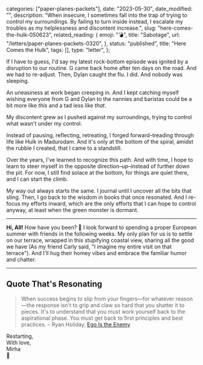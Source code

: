 
  categories: ["paper-planes-packets"],
  date: "2023-05-30",
  date_modified: "",
  description:
    "When insecure, I sometimes fall into the trap of trying to control my surroundings. By failing to turn inside instead, I escalate my troubles as my helplessness and discontent increase.",
  slug: "here-comes-the-hulk-050623",
  related_reading: {
    emoji: "💣",
    title: "Sabotage",
    url: "/letters/paper-planes-packets-0320",
  },
  status: "published",
  title: "Here Comes the Hulk",
  tags: [],
  type: "letter",
};


If I have to guess, I'd say my latest rock-bottom episode was ignited by a disruption to our routine. G came back home after ten days on the road. And we had to re-adjust. Then, Dylan caught the flu. I did. And nobody was sleeping.

An uneasiness at work began creeping in. And I kept catching myself wishing everyone from G and Dylan to the nannies and baristas could be a bit more like _this_ and a tad less like _that_.

My discontent grew as I pushed against my surroundings, trying to control what wasn't under my control.

Instead of pausing, reflecting, retreating, I forged forward–treading through life like Hulk in Madurodam. And it's only at the bottom of the spiral, amidst the rubble I created, that I came to a standstill.

Over the years, I've learned to recognize this path. And with time, I hope to learn to steer myself in the opposite direction–_up_–instead of further down the pit. For now, I still find solace at the bottom, for things are quiet there, and I can start the climb.

My way out always starts the same. I journal until I uncover all the bits that sting. Then, I go back to the wisdom in books that once resonated. And I re-focus my efforts inward, which are the only efforts that I can hope to control anyway, at least when the green monster is dormant.

---

**Hi, All!** How have you been? 🌊 I look forward to spending a proper European summer with friends in the following weeks. My only plan for us is to settle on our terrace, wrapped in this stupifying coastal view, sharing all the good we have (As my friend Carly said, "I imagine my entire visit on that terrace"). And I'll hug their homey vibes and embrace the familiar humor and chatter.

---

## Quote That's Resonating

> When success begins to slip from your fingers—for whatever reason—the response isn't to grip and claw so hard that you shatter it to pieces. It's to understand that you must work yourself back to the aspirational phase. You must get back to first principles and best practices. – Ryan Holiday, [Ego Is the Enemy](/tsop/posts/read-business-books#21-ego-is-the-enemy)

Restarting,\
With love,\
Mirha\
🎇
